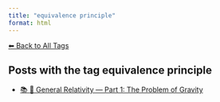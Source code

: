 ```yaml
---
title: "equivalence principle"
format: html
---
```


[⬅ Back to All Tags](../tags.qmd)

## Posts with the tag **equivalence principle**

- [📚 🌠 General Relativity — Part 1: The Problem of Gravity](/posts/physics/general-relativity-part1.html)
